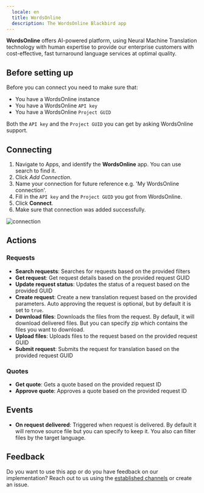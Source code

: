 ```yaml
---
  locale: en
  title: WordsOnline
  description: The WordsOnline Blackbird app
---
```


<LinkCard title="View on Github" target="_blank" href="https://github.com/bb-io/WordsOnline" icon="github" />

**WordsOnline** offers AI-powered platform, using Neural Machine Translation technology with human expertise to provide our enterprise customers with cost-effective, fast turnaround language services at optimal quality.

## Before setting up

Before you can connect you need to make sure that:

- You have a WordsOnline instance 
- You have a WordsOnline `API key`
- You have a WordsOnline `Project GUID`

Both the `API key` and the `Project GUID` you can get by asking WordsOnline support.

## Connecting

1. Navigate to Apps, and identify the **WordsOnline** app. You can use search to find it.
2. Click _Add Connection_.
3. Name your connection for future reference e.g. 'My WordsOnline connection'.
4. Fill in the `API key` and the `Project GUID` you got from WordsOnline.
5. Click **Connect**.
6. Make sure that connection was added successfully.

![connection](https://raw.githubusercontent.com/bb-io/WordsOnline/main//image/README/connection.png)

## Actions

### Requests 

- **Search requests**: Searches for requests based on the provided filters
- **Get request**: Get request details based on the provided request GUID
- **Update request status**: Updates the status of a request based on the provided GUID
- **Create request**: Create a new translation request based on the provided parameters. Auto approving the request is optional, but by default it is set to `true`.
- **Download files**: Downloads the files from the request. By default, it will download delivered files. But you can specify zip which contains the files you want to download.
- **Upload files**: Uploads files to the request based on the provided request GUID
- **Submit request**: Submits the request for translation based on the provided request GUID

### Quotes
- **Get quote**: Gets a quote based on the provided request ID
- **Approve quote**: Approves a quote based on the provided request ID

## Events

- **On request delivered**: Triggered when request is delivered. By default it will remove source file but you can specify to keep it. You also can filter files by the target language.

## Feedback

Do you want to use this app or do you have feedback on our implementation? Reach out to us using the [established channels](https://www.blackbird.io/) or create an issue.

